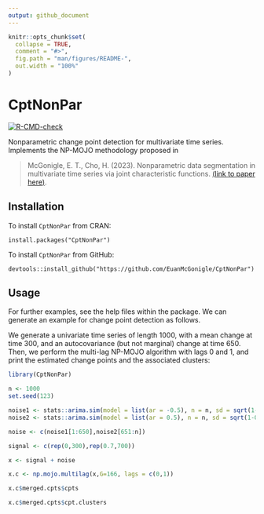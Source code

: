 ```yaml
---
output: github_document
---
```


<!-- README.md is generated from README.Rmd. Please edit that file -->

```r
knitr::opts_chunk$set(
  collapse = TRUE,
  comment = "#>",
  fig.path = "man/figures/README-",
  out.width = "100%"
)
```

# CptNonPar

<!-- badges: start -->
[![R-CMD-check](https://github.com/EuanMcGonigle/CptNonPar/actions/workflows/R-CMD-check.yaml/badge.svg)](https://github.com/EuanMcGonigle/CptNonPar/actions/workflows/R-CMD-check.yaml)
<!-- badges: end -->


Nonparametric change point detection for multivariate time series. Implements the NP-MOJO methodology proposed in

> McGonigle, E. T., Cho, H. (2023). Nonparametric data segmentation in multivariate time series via joint characteristic functions. 
> [(link to paper here)](https://arxiv.org/abs/2305.07581).

## Installation

To install `CptNonPar` from CRAN:

```
install.packages("CptNonPar")
```


To install `CptNonPar` from GitHub:

```
devtools::install_github("https://github.com/EuanMcGonigle/CptNonPar")
```


## Usage

For further examples, see the help files within the package. We can generate an example for change point detection as follows.

We generate a univariate time series of length 1000, with a mean change at time 300, and an autocovariance (but not marginal) change at time 650. Then, we perform the multi-lag NP-MOJO algorithm with lags 0 and 1, and print the estimated change points and the associated clusters:

```r
library(CptNonPar)

n <- 1000
set.seed(123)

noise1 <- stats::arima.sim(model = list(ar = -0.5), n = n, sd = sqrt(1-0.5^2))
noise2 <- stats::arima.sim(model = list(ar = 0.5), n = n, sd = sqrt(1-0.5^2))

noise <- c(noise1[1:650],noise2[651:n])

signal <- c(rep(0,300),rep(0.7,700))

x <- signal + noise

x.c <- np.mojo.multilag(x,G=166, lags = c(0,1))

x.c$merged.cpts$cpts

x.c$merged.cpts$cpt.clusters

```



